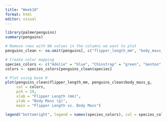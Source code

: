 ```yaml
---
title: "Week10"
format: html
editor: visual
---
```


```r
library(palmerpenguins)
summary(penguins)
```
```r
# Remove rows with NA values in the columns we want to plot
penguins_clean <- na.omit(penguins[, c("flipper_length_mm", "body_mass_g", "species")])

# Create color mapping
species_colors <- c("Adelie" = "blue", "Chinstrap" = "green", "Gentoo" = "red")
colors <- species_colors[penguins_clean$species]

# Plot using base R
plot(penguins_clean$flipper_length_mm, penguins_clean$body_mass_g,
     col = colors,
     pch = 19,
     xlab = "Flipper Length (mm)",
     ylab = "Body Mass (g)",
     main = "Flipper Length vs. Body Mass")

legend("bottomright", legend = names(species_colors), col = species_colors, pch = 19)

```

